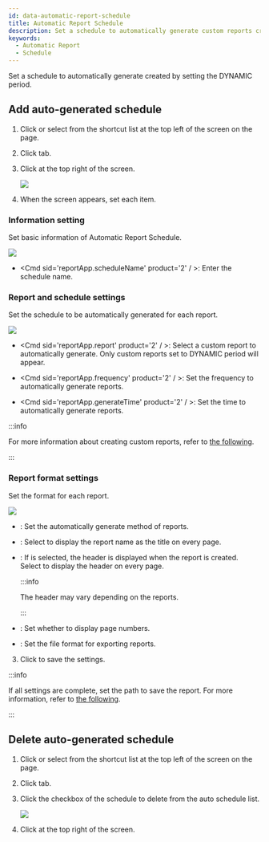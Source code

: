 ```yaml
---
id: data-automatic-report-schedule
title: Automatic Report Schedule
description: Set a schedule to automatically generate custom reports created by setting the DYNAMIC period.
keywords:
  - Automatic Report
  - Schedule
---
```


Set a schedule to automatically generate <Cmd sid='reportApp.customReport' product='2' /> created by setting the DYNAMIC period.

## Add auto-generated schedule

1. Click <Cmd sid='shell.header.data' /> or select <Cmd sid='shell.header.data' /> from the shortcut list at the top left of the screen on the <Cmd sid='shell.header.launcher' /> page.

2. Click <Cmd sid='reportApp.mainMenu.schedule' product='2' /> tab.

3. Click <Cmd sid='reportApp.addSchedule' product='2' /> at the top right of the screen.

   <Image src='/img/biostarx-data-auto-schedule-main.png' />

4. When the <Cmd sid='data.schedule.newSchedulePageTitle' /> screen appears, set each item.

### Information setting

Set basic information of Automatic Report Schedule.

<Image src='/img/biostarx-data-information.png' className='none' />

* <Cmd sid='reportApp.scheduleName' product='2' / >: Enter the schedule name.

### Report and schedule settings

Set the schedule to be automatically generated for each report.

<Image src='/img/biostarx-data-report-schedule.png' className='none' />

* <Cmd sid='reportApp.report' product='2' / >: Select a custom report to automatically generate. Only custom reports set to DYNAMIC period will appear.

* <Cmd sid='reportApp.frequency' product='2' / >: Set the frequency to automatically generate reports.

* <Cmd sid='reportApp.generateTime' product='2' / >: Set the time to automatically generate reports.

:::info

For more information about creating custom reports, refer to [the following](data-generate-reports#custom-report).

:::

### Report format settings

Set the format for each report.

<Image src='/img/biostarx-data-report-format.png' className='none' />

* <Cmd sid='reportApp.outputType' product='2' />: Set the automatically generate method of reports.

* <Cmd sid='reportApp.reportTitle' product='2' />: Select <Cmd sid='reportApp.showTitle' product='2' /> to display the report name as the title on every page.

* <Cmd sid='reportApp.header' product='2' />: If <Cmd sid='reportApp.showHeader' product='2' /> is selected, the header is displayed when the report is created. Select <Cmd sid='reportApp.onEveryPage' product='2' /> to display the header on every page.

    :::info

    The header may vary depending on the reports.

    :::

* <Cmd sid='reportApp.footer' product='2' />: Set whether to display page numbers.

* <Cmd sid='reportApp.fileFormat' product='2' />: Set the file format for exporting reports.

3. Click <Cmd sid="reportApp.apply" product='2' /> to save the settings.

:::info

If all settings are complete, set the path to save the report. For more information, refer to [the following](data-settings).

:::

## Delete auto-generated schedule

1. Click <Cmd sid='shell.header.data' /> or select <Cmd sid='shell.header.data' /> from the shortcut list at the top left of the screen on the <Cmd sid='shell.header.launcher' /> page.

2. Click <Cmd sid='reportApp.mainMenu.schedule' product='2' /> tab.

3. Click the checkbox of the schedule to delete from the auto schedule list.

   <Image src='/img/biostarx-data-auto-schedule-remove-item.png' />

4. Click <Cmd sid='common.button.delete' /> at the top right of the screen.
